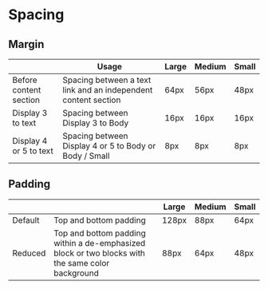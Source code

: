 # Spacing

## Margin

|                        | Usage                                                          | Large | Medium | Small |
| ---------------------- | -------------------------------------------------------------- | ----- | ------ | ----- |
| Before content section | Spacing between a text link and an independent content section | 64px  | 56px   | 48px  |
| Display 3 to text      | Spacing between Display 3 to Body                              | 16px  | 16px   | 16px  |
| Display 4 or 5 to text | Spacing between Display 4 or 5 to Body or Body / Small         | 8px   | 8px    | 8px   |

## Padding

|         |                                                                                                  | Large | Medium | Small |
| ------- | ------------------------------------------------------------------------------------------------ | ----- | ------ | ----- |
| Default | Top and bottom padding                                                                           | 128px | 88px   | 64px  |
| Reduced | Top and bottom padding within a de-emphasized block or two blocks with the same color background | 88px  | 64px   | 48px  |
